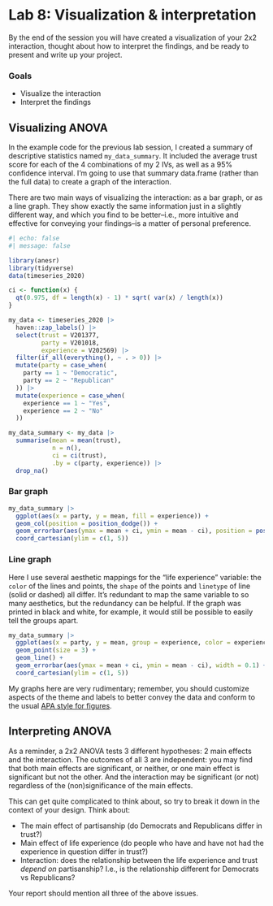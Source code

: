 # Lab 8: Visualization & interpretation {.unnumbered}

By the end of the session you will have created a visualization of your 2x2 interaction, thought about how to interpret the findings, and be ready to present and write up your project.


### Goals

- Visualize the interaction
- Interpret the findings


## Visualizing ANOVA

In the example code for the previous lab session, I created a summary of descriptive statistics named `my_data_summary`. It included the average trust score for each of the 4 combinations of my 2 IVs, as well as a 95% confidence interval. I'm going to use that summary data.frame (rather than the full data) to create a graph of the interaction.

There are two main ways of visualizing the interaction: as a bar graph, or as a line graph. They show exactly the same information just in a slightly different way, and which you find to be better--i.e., more intuitive and effective for conveying your findings--is a matter of personal preference.

```r
#| echo: false
#| message: false

library(anesr)
library(tidyverse)
data(timeseries_2020)

ci <- function(x) {
  qt(0.975, df = length(x) - 1) * sqrt( var(x) / length(x))
}

my_data <- timeseries_2020 |> 
  haven::zap_labels() |> 
  select(trust = V201377, 
         party = V201018,
         experience = V202569) |> 
  filter(if_all(everything(), ~ . > 0)) |>
  mutate(party = case_when(
    party == 1 ~ "Democratic",
    party == 2 ~ "Republican"
  )) |> 
  mutate(experience = case_when(
    experience == 1 ~ "Yes",
    experience == 2 ~ "No"
  )) 

my_data_summary <- my_data |> 
  summarise(mean = mean(trust), 
            n = n(),
            ci = ci(trust),
            .by = c(party, experience)) |> 
  drop_na()
```

### Bar graph

```r
my_data_summary |> 
  ggplot(aes(x = party, y = mean, fill = experience)) +
  geom_col(position = position_dodge()) +
  geom_errorbar(aes(ymax = mean + ci, ymin = mean - ci), position = position_dodge(width = 0.9), width = 0.3) +
  coord_cartesian(ylim = c(1, 5))
```

### Line graph

Here I use several aesthetic mappings for the "life experience" variable: the `color` of the lines and points, the `shape` of the points and `linetype` of line (solid or dashed) all differ. It's redundant to map the same variable to so many aesthetics, but the redundancy can be helpful. If the graph was printed in black and white, for example, it would still be possible to easily tell the groups apart.

```r
my_data_summary |> 
  ggplot(aes(x = party, y = mean, group = experience, color = experience, linetype = experience, shape = experience)) +
  geom_point(size = 3) +
  geom_line() +
  geom_errorbar(aes(ymax = mean + ci, ymin = mean - ci), width = 0.1) +
  coord_cartesian(ylim = c(1, 5))
```


My graphs here are very rudimentary; remember, you should customize aspects of the theme and labels to better convey the data and conform to the usual [APA style for figures](https://apastyle.apa.org/style-grammar-guidelines/tables-figures/figures).


## Interpreting ANOVA

As a reminder, a 2x2 ANOVA tests 3 different hypotheses: 2 main effects and the interaction. The outcomes of all 3 are independent: you may find that both main effects are significant, or neither, or one main effect is significant but not the other. And the interaction may be significant (or not) regardless of the (non)significance of the main effects.

This can get quite complicated to think about, so try to break it down in the context of your design. Think about:

- The main effect of partisanship (do Democrats and Republicans differ in trust?)
- Main effect of life experience (do people who have and have not had the experience in question differ in trust?)
- Interaction: does the relationship between the life experience and trust *depend on* partisanship? I.e., is the relationship different for Democrats vs Republicans?

Your report should mention all three of the above issues.
